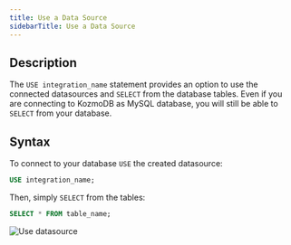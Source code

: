 ```yaml
---
title: Use a Data Source
sidebarTitle: Use a Data Source
---
```


## Description

The `USE integration_name` statement provides an option to use the connected
datasources and `SELECT` from the database tables. Even if you are
connecting to KozmoDB as MySQL database, you will still be able to `SELECT` from your database.

## Syntax

To connect to your database `USE` the created datasource:

```sql
USE integration_name;
```

Then, simply `SELECT` from the tables:

```sql
SELECT * FROM table_name;
```

![Use datasource](/assets/sql/use.png)
